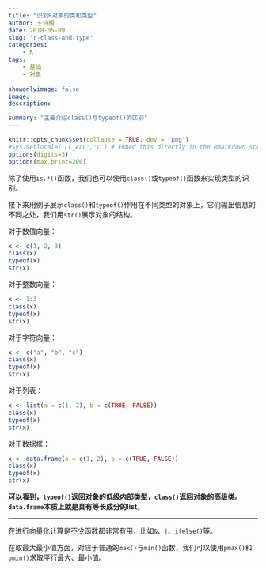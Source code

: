 ```yaml
---
title: "识别R对象的类和类型"
author: 王诗翔
date: 2018-05-09
slug: "r-class-and-type"
categories: 
    - R
tags:
    - 基础
    - 对象
    
showonlyimage: false
image: 
description: 

summary: "主要介绍class()与typeof()的区别"
---
```



```r
knitr::opts_chunk$set(collapse = TRUE, dev = "png")
#Sys.setlocale('LC_ALL','C') # Embed this directly in the Rmarkdown script that contains the Chinese character comment
options(digits=3)
options(max.print=200)
```

除了使用`is.*()`函数，我们也可以使用`class()`或`typeof()`函数来实现类型的识别。

接下来用例子展示`class()`和`typeof()`作用在不同类型的对象上，它们输出信息的不同之处，我们用`str()`展示对象的结构。

对于数值向量：

```r
x <- c(1, 2, 3)
class(x)
typeof(x)
str(x)
```

对于整数向量：

```r
x <- 1:3
class(x)
typeof(x)
str(x)
```


对于字符向量：

```r
x <- c("a", "b", "c")
class(x)
typeof(x)
str(x)
```

对于列表：

```r
x <- list(a = c(1, 2), b = c(TRUE, FALSE))
class(x)
typeof(x)
str(x)
```

对于数据框：

```r
x <- data.frame(a = c(1, 2), b = c(TRUE, FALSE))
class(x)
typeof(x)
str(x)
```

**可以看到，`typeof()`返回对象的低级内部类型，`class()`返回对象的高级类。`data.frame`本质上就是具有等长成分的list**。


***

在进行向量化计算是不少函数都非常有用，比如`&`、`|`、`ifelse()`等。

在取最大最小值方面，对应于普通的`max()`与`min()`函数，我们可以使用`pmax()`和`pmin()`求取平行最大、最小值。